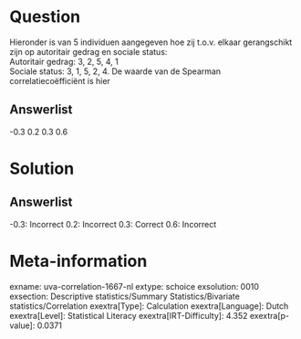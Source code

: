 Question
========

Hieronder is van 5 individuen aangegeven hoe zij t.o.v. elkaar
gerangschikt zijn op autoritair gedrag en sociale status:\
Autoritair gedrag: 3, 2, 5, 4, 1\
Sociale status: 3, 1, 5, 2, 4. De waarde van de Spearman
correlatiecoëfficiënt is hier

Answerlist
----------

-0.3
0.2
0.3
0.6

Solution
========

Answerlist
----------

-0.3: Incorrect
0.2: Incorrect
0.3: Correct
0.6: Incorrect

Meta-information
================
exname: uva-correlation-1667-nl
extype: schoice
exsolution: 0010
exsection: Descriptive statistics/Summary Statistics/Bivariate statistics/Correlation
exextra[Type]: Calculation
exextra[Language]: Dutch
exextra[Level]: Statistical Literacy
exextra[IRT-Difficulty]: 4.352
exextra[p-value]: 0.0371
